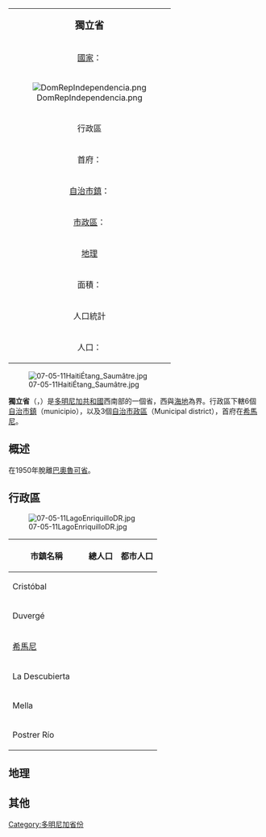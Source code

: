 {| class="infobox bordered" align=right cellpadding=4 cellspacing=0 width=275 style="clear:right; margin: 0 0 1em 1em; background: #f9f9f9; font-size: 95%;"
|-
|colspan=2 align=center bgcolor="#BFDFFF"|<big>'''獨立省'''</big>
|-
|[[國家|國家]]：|| [[多明尼加共和國|多明尼加共和國]]
|-
! colspan="3" | [[File:DomRepIndependencia.png|center]]
|-
!colspan=2 align=center bgcolor="#BFDFFF"|行政區
|-
|首府：||[[希馬尼|希馬尼]]
|-
|[[自治市鎮|自治市鎮]]：||6個 
|-
|[[市轄區|市政區]]：||3個
|-
!colspan=2 align=center bgcolor="#BFDFFF"|[[地理|地理]]
|-
|面積：||2006.44 km² 
|-
!colspan=2 align=center bgcolor="#BFDFFF"|人口統計
|-
|人口：||167,995人（2008年統計）
|}

[[File:07-05-11HaitiÉtang_Saumâtre.jpg|thumb]]

'''獨立省'''（{{lang-es|Provincia de Independencia}}，{{IPA-es|indepenˈdensja}}）是[[多明尼加共和國|多明尼加共和國]]西南部的一個省，西與[[海地|海地]]為界。行政區下轄6個[[自治市鎮|自治市鎮]]（municipio），以及3個[[市轄區|自治市政區]]（Municipal district），首府在[[希馬尼|希馬尼]]。

== 概述 ==
在1950年脫離[[巴奧魯可省|巴奧魯可省]]。

== 行政區 ==
[[File:07-05-11LagoEnriquilloDR.jpg|thumbnail]]

{| class="wikitable sortable" style="text-align:right; font-size:95%;"
!width="135px"| 市鎮名稱
! 總人口  !! 都市人口
|-
|align="left"| Cristóbal 
| {{nts|12458}} || {{nts|6544}}
|-
|align="left"| Duvergé
| {{nts|68547}} || {{nts|35682}} 
|-
|align="left"| [[希馬尼|希馬尼]] 
| {{nts|42574}} || {{nts|29841}} 
|-
|align="left"| La Descubierta 
| {{nts|21549}} || {{nts|12643}} 
|-
|align="left"| Mella 
| {{nts|11453}} || {{nts|6421}} 
|-
|align="left"| Postrer Río 
| {{nts|11414}} || {{nts|5402}}  
|}

== 地理 ==

== 其他 ==
{{多明尼加共和國各省}}

[[Category:多明尼加省份|Category:多明尼加省份]]